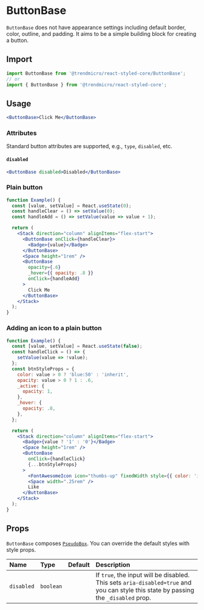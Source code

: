 # ButtonBase

`ButtonBase` does not have appearance settings including default border, color, outline, and padding. It aims to be a simple building block for creating a button.

## Import

```js
import ButtonBase from '@trendmicro/react-styled-core/ButtonBase';
// or
import { ButtonBase } from '@trendmicro/react-styled-core';
```

## Usage

```jsx
<ButtonBase>Click Me</ButtonBase>
```

### Attributes

Standard button attributes are supported, e.g., `type`, `disabled`, etc.

#### `disabled`

```jsx
<ButtonBase disabled>Disabled</ButtonBase>
```

### Plain button

```jsx
function Example() {
  const [value, setValue] = React.useState(0);
  const handleClear = () => setValue(0);
  const handleAdd = () => setValue(value => value + 1);

  return (
    <Stack direction="column" alignItems="flex-start">
      <ButtonBase onClick={handleClear}>
        <Badge>{value}</Badge>
      </ButtonBase>
      <Space height="1rem" />
      <ButtonBase
        opacity={.6}
        _hover={{ opacity: .8 }}
        onClick={handleAdd}
      >
        Click Me
      </ButtonBase>
    </Stack>
  );
}
```

### Adding an icon to a plain button

```jsx
function Example() {
  const [value, setValue] = React.useState(false);
  const handleClick = () => {
    setValue(value => !value);
  };
  const btnStyleProps = {
    color: value > 0 ? 'blue:50' : 'inherit',
    opacity: value > 0 ? 1 : .6,
    _active: {
      opacity: 1,
    },
    _hover: {
      opacity: .8,
    },
  };

  return (
    <Stack direction="column" alignItems="flex-start">
      <Badge>{value ? '1' : '0'}</Badge>
      <Space height="1rem" />
      <ButtonBase
        onClick={handleClick}
        {...btnStyleProps}
      >
        <FontAwesomeIcon icon="thumbs-up" fixedWidth style={{ color: 'inherit' }} />
        <Space width=".25rem" />
        Like
      </ButtonBase>
    </Stack>
  );
}
```

## Props

`ButtonBase` composes [`PseudoBox`](./pseudobox). You can override the default styles with style props.

| Name | Type | Default | Description |
| :--- | :--- | :------ | :---------- |
| `disabled` | `boolean` | | If `true`, the input will be disabled. This sets `aria-disabled=true` and you can style this state by passing the `_disabled` prop. |
